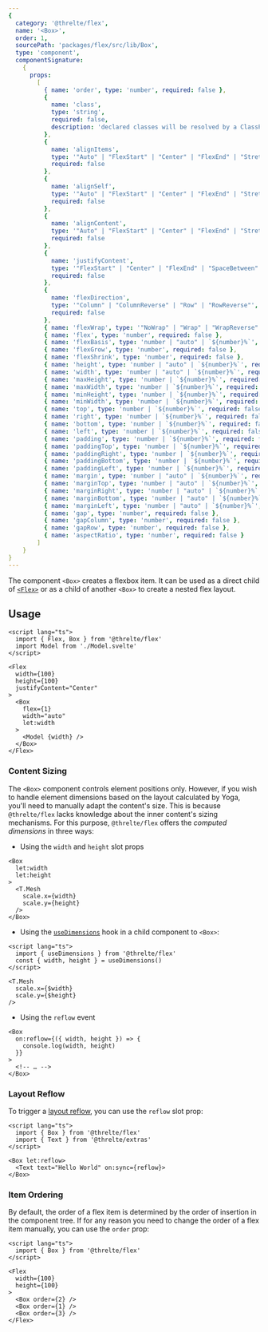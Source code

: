 ```yaml
---
{
  category: '@threlte/flex',
  name: '<Box>',
  order: 1,
  sourcePath: 'packages/flex/src/lib/Box',
  type: 'component',
  componentSignature:
    {
      props:
        [
          { name: 'order', type: 'number', required: false },
          {
            name: 'class',
            type: 'string',
            required: false,
            description: 'declared classes will be resolved by a ClassParser declared on <Flex>'
          },
          {
            name: 'alignItems',
            type: '"Auto" | "FlexStart" | "Center" | "FlexEnd" | "Stretch" | "Baseline" | "SpaceBetween" | "SpaceAround"',
            required: false
          },
          {
            name: 'alignSelf',
            type: '"Auto" | "FlexStart" | "Center" | "FlexEnd" | "Stretch" | "Baseline" | "SpaceBetween" | "SpaceAround"',
            required: false
          },
          {
            name: 'alignContent',
            type: '"Auto" | "FlexStart" | "Center" | "FlexEnd" | "Stretch" | "Baseline" | "SpaceBetween" | "SpaceAround"',
            required: false
          },
          {
            name: 'justifyContent',
            type: '"FlexStart" | "Center" | "FlexEnd" | "SpaceBetween" | "SpaceAround" | "SpaceEvenly"',
            required: false
          },
          {
            name: 'flexDirection',
            type: '"Column" | "ColumnReverse" | "Row" | "RowReverse"',
            required: false
          },
          { name: 'flexWrap', type: '"NoWrap" | "Wrap" | "WrapReverse"', required: false },
          { name: 'flex', type: 'number', required: false },
          { name: 'flexBasis', type: 'number | "auto" | `${number}%`', required: false },
          { name: 'flexGrow', type: 'number', required: false },
          { name: 'flexShrink', type: 'number', required: false },
          { name: 'height', type: 'number | "auto" | `${number}%`', required: false },
          { name: 'width', type: 'number | "auto" | `${number}%`', required: false },
          { name: 'maxHeight', type: 'number | `${number}%`', required: false },
          { name: 'maxWidth', type: 'number | `${number}%`', required: false },
          { name: 'minHeight', type: 'number | `${number}%`', required: false },
          { name: 'minWidth', type: 'number | `${number}%`', required: false },
          { name: 'top', type: 'number | `${number}%`', required: false },
          { name: 'right', type: 'number | `${number}%`', required: false },
          { name: 'bottom', type: 'number | `${number}%`', required: false },
          { name: 'left', type: 'number | `${number}%`', required: false },
          { name: 'padding', type: 'number | `${number}%`', required: false },
          { name: 'paddingTop', type: 'number | `${number}%`', required: false },
          { name: 'paddingRight', type: 'number | `${number}%`', required: false },
          { name: 'paddingBottom', type: 'number | `${number}%`', required: false },
          { name: 'paddingLeft', type: 'number | `${number}%`', required: false },
          { name: 'margin', type: 'number | "auto" | `${number}%`', required: false },
          { name: 'marginTop', type: 'number | "auto" | `${number}%`', required: false },
          { name: 'marginRight', type: 'number | "auto" | `${number}%`', required: false },
          { name: 'marginBottom', type: 'number | "auto" | `${number}%`', required: false },
          { name: 'marginLeft', type: 'number | "auto" | `${number}%`', required: false },
          { name: 'gap', type: 'number', required: false },
          { name: 'gapColumn', type: 'number', required: false },
          { name: 'gapRow', type: 'number', required: false },
          { name: 'aspectRatio', type: 'number', required: false }
        ]
    }
}
---
```


The component `<Box>` creates a flexbox item. It can be used as a direct child
of [`<Flex>`](/docs/reference/flex/flex) or as a child of another `<Box>` to
create a nested flex layout.

## Usage

```svelte
<script lang="ts">
  import { Flex, Box } from '@threlte/flex'
  import Model from './Model.svelte'
</script>

<Flex
  width={100}
  height={100}
  justifyContent="Center"
>
  <Box
    flex={1}
    width="auto"
    let:width
  >
    <Model {width} />
  </Box>
</Flex>
```

### Content Sizing

The `<Box>` component controls element positions only. However, if you wish to
handle element dimensions based on the layout calculated by Yoga, you'll need to
manually adapt the content's size. This is because `@threlte/flex` lacks
knowledge about the inner content's sizing mechanisms. For this purpose,
`@threlte/flex` offers the _computed dimensions_ in three ways:

- Using the `width` and `height` slot props

```svelte
<Box
  let:width
  let:height
>
  <T.Mesh
    scale.x={width}
    scale.y={height}
  />
</Box>
```

- Using the [`useDimensions`](/docs/reference/flex/use-dimensions) hook in a child component to `<Box>`:

```svelte title="Child.svelte"
<script lang="ts">
  import { useDimensions } from '@threlte/flex'
  const { width, height } = useDimensions()
</script>

<T.Mesh
  scale.x={$width}
  scale.y={$height}
/>
```

- Using the `reflow` event

```svelte
<Box
  on:reflow={({ width, height }) => {
    console.log(width, height)
  }}
>
  <!-- … -->
</Box>
```

### Layout Reflow

To trigger a [layout reflow](/docs/reference/flex/flex#layout-reflow), you can use the `reflow` slot prop:

```svelte
<script lang="ts">
  import { Box } from '@threlte/flex'
  import { Text } from '@threlte/extras'
</script>

<Box let:reflow>
  <Text text="Hello World" on:sync={reflow}>
</Box>
```

### Item Ordering

By default, the order of a flex item is determined by the order of insertion in
the component tree. If for any reason you need to change the order of a flex
item manually, you can use the `order` prop:

```svelte
<script lang="ts">
  import { Box } from '@threlte/flex'
</script>

<Flex
  width={100}
  height={100}
>
  <Box order={2} />
  <Box order={1} />
  <Box order={3} />
</Flex>
```
